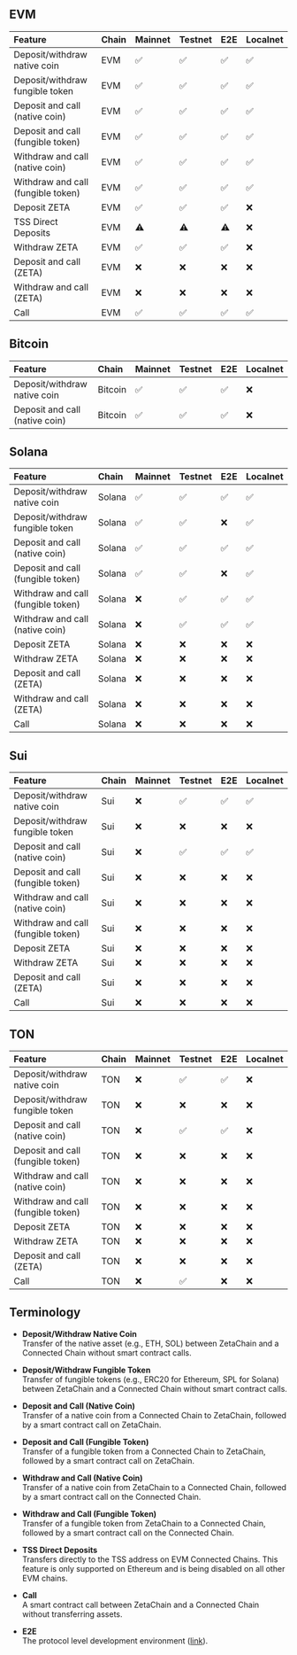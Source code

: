 ## EVM

| Feature                            | Chain | Mainnet | Testnet | E2E | Localnet |
| :--------------------------------- | :---- | :------ | :------ | :-- | :------- |
| Deposit/withdraw native coin       | EVM   | ✅      | ✅      | ✅  | ✅       |
| Deposit/withdraw fungible token    | EVM   | ✅      | ✅      | ✅  | ✅       |
| Deposit and call (native coin)     | EVM   | ✅      | ✅      | ✅  | ✅       |
| Deposit and call (fungible token)  | EVM   | ✅      | ✅      | ✅  | ✅       |
| Withdraw and call (native coin)    | EVM   | ✅      | ✅      | ✅  | ✅       |
| Withdraw and call (fungible token) | EVM   | ✅      | ✅      | ✅  | ✅       |
| Deposit ZETA                       | EVM   | ✅      | ✅      | ✅  | ❌       |
| TSS Direct Deposits                | EVM   | ⚠️      | ⚠️      | ⚠️  | ❌       |
| Withdraw ZETA                      | EVM   | ✅      | ✅      | ✅  | ❌       |
| Deposit and call (ZETA)            | EVM   | ❌      | ❌      | ❌  | ❌       |
| Withdraw and call (ZETA)           | EVM   | ❌      | ❌      | ❌  | ❌       |
| Call                               | EVM   | ✅      | ✅      | ✅  | ✅       |

## Bitcoin

| Feature                        | Chain   | Mainnet | Testnet | E2E | Localnet |
| :----------------------------- | :------ | :------ | :------ | :-- | :------- |
| Deposit/withdraw native coin   | Bitcoin | ✅      | ✅      | ✅  | ❌       |
| Deposit and call (native coin) | Bitcoin | ✅      | ✅      | ✅  | ❌       |

## Solana

| Feature                            | Chain  | Mainnet | Testnet | E2E | Localnet |
| :--------------------------------- | :----- | :------ | :------ | :-- | :------- |
| Deposit/withdraw native coin       | Solana | ✅      | ✅      | ✅  | ✅       |
| Deposit/withdraw fungible token    | Solana | ✅      | ✅      | ❌  | ✅       |
| Deposit and call (native coin)     | Solana | ✅      | ✅      | ✅  | ✅       |
| Deposit and call (fungible token)  | Solana | ✅      | ✅      | ❌  | ✅       |
| Withdraw and call (fungible token) | Solana | ❌      | ✅      | ✅  | ✅       |
| Withdraw and call (native coin)    | Solana | ❌      | ✅      | ✅  | ✅       |
| Deposit ZETA                       | Solana | ❌      | ❌      | ❌  | ❌       |
| Withdraw ZETA                      | Solana | ❌      | ❌      | ❌  | ❌       |
| Deposit and call (ZETA)            | Solana | ❌      | ❌      | ❌  | ❌       |
| Withdraw and call (ZETA)           | Solana | ❌      | ❌      | ❌  | ❌       |
| Call                               | Solana | ❌      | ❌      | ❌  | ❌       |

## Sui

| Feature                            | Chain | Mainnet | Testnet | E2E | Localnet |
| :--------------------------------- | :---- | :------ | :------ | :-- | :------- |
| Deposit/withdraw native coin       | Sui   | ❌      | ✅      | ✅  | ✅       |
| Deposit/withdraw fungible token    | Sui   | ❌      | ❌      | ❌  | ❌       |
| Deposit and call (native coin)     | Sui   | ❌      | ✅      | ✅  | ✅       |
| Deposit and call (fungible token)  | Sui   | ❌      | ❌      | ❌  | ❌       |
| Withdraw and call (native coin)    | Sui   | ❌      | ❌      | ❌  | ❌       |
| Withdraw and call (fungible token) | Sui   | ❌      | ❌      | ❌  | ❌       |
| Deposit ZETA                       | Sui   | ❌      | ❌      | ❌  | ❌       |
| Withdraw ZETA                      | Sui   | ❌      | ❌      | ❌  | ❌       |
| Deposit and call (ZETA)            | Sui   | ❌      | ❌      | ❌  | ❌       |
| Call                               | Sui   | ❌      | ❌      | ❌  | ❌       |

## TON

| Feature                            | Chain | Mainnet | Testnet | E2E | Localnet |
| :--------------------------------- | :---- | :------ | :------ | :-- | :------- |
| Deposit/withdraw native coin       | TON   | ❌      | ✅      | ✅  | ❌       |
| Deposit/withdraw fungible token    | TON   | ❌      | ❌      | ❌  | ❌       |
| Deposit and call (native coin)     | TON   | ❌      | ✅      | ✅  | ❌       |
| Deposit and call (fungible token)  | TON   | ❌      | ❌      | ❌  | ❌       |
| Withdraw and call (native coin)    | TON   | ❌      | ❌      | ❌  | ❌       |
| Withdraw and call (fungible token) | TON   | ❌      | ❌      | ❌  | ❌       |
| Deposit ZETA                       | TON   | ❌      | ❌      | ❌  | ❌       |
| Withdraw ZETA                      | TON   | ❌      | ❌      | ❌  | ❌       |
| Deposit and call (ZETA)            | TON   | ❌      | ❌      | ❌  | ❌       |
| Call                               | TON   | ❌      | ✅      | ❌  | ❌       |

## Terminology

- **Deposit/Withdraw Native Coin**  
  Transfer of the native asset (e.g., ETH, SOL) between ZetaChain and a
  Connected Chain without smart contract calls.

- **Deposit/Withdraw Fungible Token**  
  Transfer of fungible tokens (e.g., ERC20 for Ethereum, SPL for Solana) between
  ZetaChain and a Connected Chain without smart contract calls.

- **Deposit and Call (Native Coin)**  
  Transfer of a native coin from a Connected Chain to ZetaChain, followed by a
  smart contract call on ZetaChain.

- **Deposit and Call (Fungible Token)**  
  Transfer of a fungible token from a Connected Chain to ZetaChain, followed by
  a smart contract call on ZetaChain.

- **Withdraw and Call (Native Coin)**  
  Transfer of a native coin from ZetaChain to a Connected Chain, followed by a
  smart contract call on the Connected Chain.

- **Withdraw and Call (Fungible Token)**  
  Transfer of a fungible token from ZetaChain to a Connected Chain, followed by
  a smart contract call on the Connected Chain.

- **TSS Direct Deposits**  
  Transfers directly to the TSS address on EVM Connected Chains. This feature is
  only supported on Ethereum and is being disabled on all other EVM chains.

- **Call**  
  A smart contract call between ZetaChain and a Connected Chain without
  transferring assets.

- **E2E**  
  The protocol level development environment
  ([link](https://github.com/zeta-chain/node/tree/develop/contrib/localnet)).
